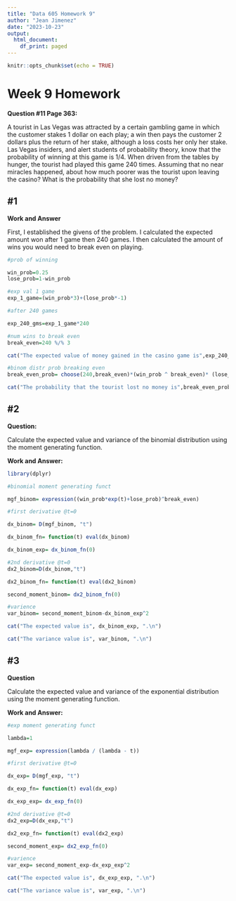 ---
title: "Data 605 Homework 9"
author: "Jean Jimenez"
date: "2023-10-23"
output:
  html_document:
    df_print: paged
---

```{r setup, include=FALSE}
knitr::opts_chunk$set(echo = TRUE)
```

# Week 9 Homework {.tabset}

**Question #11 Page 363:**

A tourist in Las Vegas was attracted by a certain gambling game in which the customer stakes 1 dollar on each play; a win then pays the customer
2 dollars plus the return of her stake, although a loss costs her only her stake.
Las Vegas insiders, and alert students of probability theory, know that the
probability of winning at this game is 1/4. When driven from the tables by
hunger, the tourist had played this game 240 times. Assuming that no near
miracles happened, about how much poorer was the tourist upon leaving the
casino? What is the probability that she lost no money?

## #1

**Work and Answer**

First, I established the givens of the problem. I calculated the expected amount won after 1 game then 240 games. I then calculated the amount of wins you would need to break even on playing.

```{r}

#prob of winning

win_prob=0.25
lose_prob=1-win_prob

#exp val 1 game
exp_1_game=(win_prob*3)+(lose_prob*-1)

#after 240 games

exp_240_gms=exp_1_game*240

#num wins to break even
break_even=240 %/% 3

cat("The expected value of money gained in the casino game is",exp_240_gms, ". This indicates that the tourist is expected neither lose nor gain any money after 240 rounds. \n")

#binom distr prob breaking even
break_even_prob= choose(240,break_even)*(win_prob ^ break_even)* (lose_prob ^ (240 - break_even))

cat("The probability that the tourist lost no money is",break_even_prob, "or", break_even_prob*100,"%. \n")
```

## #2

**Question:**

Calculate the expected value and variance of the binomial distribution using the moment generating function.

**Work and Answer:**

```{r}
library(dplyr)

#binomial moment generating funct

mgf_binom= expression((win_prob*exp(t)+lose_prob)^break_even)

#first derivative @t=0

dx_binom= D(mgf_binom, "t")

dx_binom_fn= function(t) eval(dx_binom)

dx_binom_exp= dx_binom_fn(0)

#2nd derivative @t=0
dx2_binom=D(dx_binom,"t")

dx2_binom_fn= function(t) eval(dx2_binom)

second_moment_binom= dx2_binom_fn(0)

#varience
var_binom= second_moment_binom-dx_binom_exp^2

cat("The expected value is", dx_binom_exp, ".\n")

cat("The variance value is", var_binom, ".\n")
```

## #3

**Question**

Calculate the expected value and variance of the exponential distribution using the moment generating function.

**Work and Answer:**

```{r}
#exp moment generating funct

lambda=1

mgf_exp= expression(lambda / (lambda - t))

#first derivative @t=0

dx_exp= D(mgf_exp, "t")

dx_exp_fn= function(t) eval(dx_exp)

dx_exp_exp= dx_exp_fn(0)

#2nd derivative @t=0
dx2_exp=D(dx_exp,"t")

dx2_exp_fn= function(t) eval(dx2_exp)

second_moment_exp= dx2_exp_fn(0)

#varience
var_exp= second_moment_exp-dx_exp_exp^2

cat("The expected value is", dx_exp_exp, ".\n")

cat("The variance value is", var_exp, ".\n")
```
